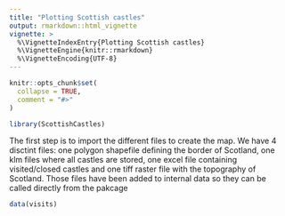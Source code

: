 ```yaml
---
title: "Plotting Scottish castles"
output: rmarkdown::html_vignette
vignette: >
  %\VignetteIndexEntry{Plotting Scottish castles}
  %\VignetteEngine{knitr::rmarkdown}
  %\VignetteEncoding{UTF-8}
---
```


```r
knitr::opts_chunk$set(
  collapse = TRUE,
  comment = "#>"
)
```

```r
library(ScottishCastles)
```

The first step is to import the different files to create the map. We have 4 disctint files: one polygon shapefile defining the border of Scotland, one klm files where all castles are stored, one excel file containing visited/closed castles and one tiff raster file with the topography of Scotland. Those files have been added to internal data so they can be called directly from the pakcage 

```r
data(visits)
```

